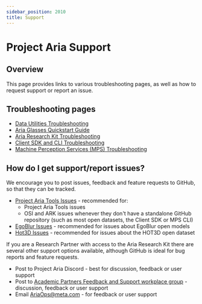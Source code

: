 ```yaml
---
sidebar_position: 2010
title: Support
---
```

# Project Aria Support

## Overview

This page provides links to various troubleshooting pages, as well as how to request support or report an issue.


## Troubleshooting pages

* [Data Utilities Troubleshooting](/data_utilities/installation/troubleshooting.mdx)
* [Aria Glasses Quickstart Guide](/ARK/ARK_quickstart.mdx)
* [Aria Research Kit Troubleshooting ](/ARK/troubleshooting/troubleshooting_issues.mdx)
* [Client SDK and CLI Troubleshooting](/ARK/sdk/sdk_troubleshooting.mdx)
* [Machine Perception Services (MPS) Troubleshooting](/ARK/mps/mps_troubleshooting.mdx)


## How do I get support/report issues?

We encourage you to post issues, feedback and feature requests to GitHub, so that they can be tracked.

* [Project Aria Tools Issues](https://github.com/facebookresearch/projectaria_tools/issues) - recommended for:
    * Project Aria Tools issues
    * OSI and ARK issues whenever they don't have a standalone GitHub repository (such as most open datasets, the Client SDK or MPS CLI)
* [EgoBlur Issues](https://github.com/facebookresearch/EgoBlur/issues) - recommended for issues about EgoBlur open models
* [Hot3D Issues](https://github.com/facebookresearch/hot3d/issues) - recommended for issues about the HOT3D open dataset

If you are a Research Partner with access to the Aria Research Kit there are several other support options available, although GitHub is ideal for bug reports and feature requests.

* Post to Project Aria Discord - best for discussion, feedback or user support
* Post to [Academic Partners Feedback and Support workplace group](/ARK/workplacegroup.mdx) - discussion, feedback or user support
* Email AriaOps@meta.com - for feedback or user support
